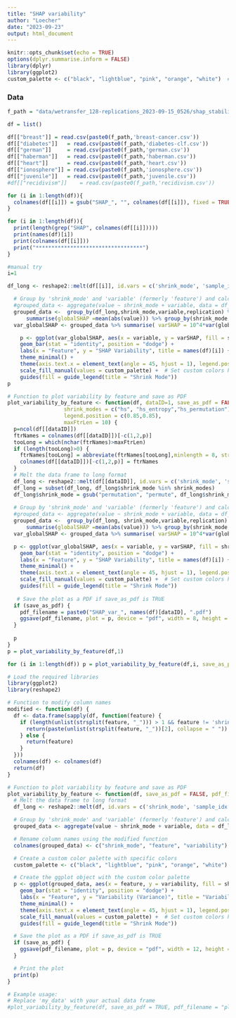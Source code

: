 ```yaml
---
title: "SHAP variability"
author: "Loecher"
date: "2023-09-23"
output: html_document
---
```


```r
knitr::opts_chunk$set(echo = TRUE)
options(dplyr.summarise.inform = FALSE)
library(dplyr)
library(ggplot2)
custom_palette <- c("black", "lightblue", "pink", "orange", "white")  # Specify your desired colors here
```

### Data

```r
f_path = "data/wetransfer_128-replications_2023-09-15_0526/shap_stability/"

df = list()

df[["breast"]] = read.csv(paste0(f_path,'breast-cancer.csv'))
df[["diabetes"]]   = read.csv(paste0(f_path,'diabetes-clf.csv'))
df[["german"]]     = read.csv(paste0(f_path,'german.csv'))
df[["haberman"]]   = read.csv(paste0(f_path,'haberman.csv'))
df[["heart"]]      = read.csv(paste0(f_path,'heart.csv'))
df[["ionosphere"]] = read.csv(paste0(f_path,'ionosphere.csv'))
df[["juvenile"]]   = read.csv(paste0(f_path,'juvenile.csv'))
#df[["recidivism"]]    = read.csv(paste0(f_path,'recidivism.csv'))

for (i in 1:length(df)){
  colnames(df[[i]]) = gsub("SHAP_", "", colnames(df[[i]]), fixed = TRUE)
}
```

```r
for (i in 1:length(df)){
  print(length(grep("SHAP", colnames(df[[i]]))))
  print(names(df)[i])
  print(colnames(df[[i]]))
  print("**********************************")
}
```


```r
#manual try
i=1

df_long <- reshape2::melt(df[[i]], id.vars = c('shrink_mode', 'sample_idx', 'replication'))

  # Group by 'shrink_mode' and 'variable' (formerly 'feature') and calculate variance
  #grouped_data <- aggregate(value ~ shrink_mode + variable, data = df_long, FUN = var)
  grouped_data <-  group_by(df_long,shrink_mode,variable,replication) %>% 
      summarise(globalSHAP =mean(abs(value))) %>% group_by(shrink_mode,variable) 
  var_globalSHAP <- grouped_data %>% summarise( varSHAP = 10^4*var(globalSHAP))

    p <- ggplot(var_globalSHAP, aes(x = variable, y = varSHAP, fill = shrink_mode)) +
    geom_bar(stat = "identity", position = "dodge") +
    labs(x = "Feature", y = "SHAP Variability", title = names(df)[i]) +
    theme_minimal() +
    theme(axis.text.x = element_text(angle = 45, hjust = 1), legend.position = "right") +
    scale_fill_manual(values = custom_palette) +  # Set custom colors here
    guides(fill = guide_legend(title = "Shrink Mode"))
p
```

```r
# Function to plot variability by feature and save as PDF
plot_variability_by_feature <- function(df, dataID=1, save_as_pdf = FALSE, 
                  shrink_modes = c("hs", "hs_entropy","hs_permutation"),
                  legend.position = c(0.85,0.85),
                  maxFtrLen = 10) {
  p=ncol(df[[dataID]])
  ftrNames = colnames(df[[dataID]])[-c(1,2,p)]
  tooLong = which(nchar(ftrNames)>maxFtrLen)
  if (length(tooLong)>0) {
    ftrNames[tooLong] = abbreviate(ftrNames[tooLong],minlength = 8, strict=T)
    colnames(df[[dataID]])[-c(1,2,p)] = ftrNames
  }
  # Melt the data frame to long format
  df_long <- reshape2::melt(df[[dataID]], id.vars = c('shrink_mode', 'sample_idx', 'replication'))
  df_long = subset(df_long, df_long$shrink_mode %in% shrink_modes)
  df_long$shrink_mode = gsub("permutation", "permute", df_long$shrink_mode)
  
  # Group by 'shrink_mode' and 'variable' (formerly 'feature') and calculate variance
  #grouped_data <- aggregate(value ~ shrink_mode + variable, data = df_long, FUN = var)
  grouped_data <-  group_by(df_long, shrink_mode,variable,replication) %>% 
      summarise(globalSHAP =mean(abs(value))) %>% group_by(shrink_mode,variable) 
  var_globalSHAP <- grouped_data %>% summarise( varSHAP = 10^4*var(globalSHAP))

  p <- ggplot(var_globalSHAP, aes(x = variable, y = varSHAP, fill = shrink_mode)) +
    geom_bar(stat = "identity", position = "dodge") +
    labs(x = "Feature", y = "SHAP Variability", title = names(df)[i]) +
    theme_minimal() +
    theme(axis.text.x = element_text(angle = 45, hjust = 1), legend.position = legend.position) +
    scale_fill_manual(values = custom_palette) +  # Set custom colors here
    guides(fill = guide_legend(title = "Shrink Mode"))
  
   # Save the plot as a PDF if save_as_pdf is TRUE
  if (save_as_pdf) {
    pdf_filename = paste0("SHAP_var_", names(df)[dataID], ".pdf")
    ggsave(pdf_filename, plot = p, device = "pdf", width = 8, height = 3, units = "in")
  }
  
  p
}
p = plot_variability_by_feature(df,1)
```

```r
for (i in 1:length(df)) p = plot_variability_by_feature(df,i, save_as_pdf=TRUE)
```


```r
# Load the required libraries
library(ggplot2)
library(reshape2)

# Function to modify column names
modified <- function(df) {
  df <- data.frame(sapply(df, function(feature) {
    if (length(unlist(strsplit(feature, "_"))) > 1 && feature != 'shrink_mode' && feature != 'sample_idx') {
      return(paste(unlist(strsplit(feature, "_"))[2], collapse = " "))
    } else {
      return(feature)
    }
  }))
  colnames(df) <- colnames(df)
  return(df)
}

# Function to plot variability by feature and save as PDF
plot_variability_by_feature <- function(df, save_as_pdf = FALSE, pdf_filename = "plot.pdf") {
  # Melt the data frame to long format
  df_long <- reshape2::melt(df, id.vars = c('shrink_mode', 'sample_idx', 'replication'))

  # Group by 'shrink_mode' and 'variable' (formerly 'feature') and calculate variance
  grouped_data <- aggregate(value ~ shrink_mode + variable, data = df_long, FUN = var)

  # Rename column names using the modified function
  colnames(grouped_data) <- c("shrink_mode", "feature", "variability")

  # Create a custom color palette with specific colors
  custom_palette <- c("black", "lightblue", "pink", "orange", "white")  # Specify your desired colors here

  # Create the ggplot object with the custom color palette
  p <- ggplot(grouped_data, aes(x = feature, y = variability, fill = shrink_mode)) +
    geom_bar(stat = "identity", position = "dodge") +
    labs(x = "Feature", y = "Variability (Variance)", title = "Variability of Shrink Modes by Feature") +
    theme_minimal() +
    theme(axis.text.x = element_text(angle = 45, hjust = 1), legend.position = "top") +
    scale_fill_manual(values = custom_palette) +  # Set custom colors here
    guides(fill = guide_legend(title = "Shrink Mode"))

  # Save the plot as a PDF if save_as_pdf is TRUE
  if (save_as_pdf) {
    ggsave(pdf_filename, plot = p, device = "pdf", width = 12, height = 6, units = "in")
  }

  # Print the plot
  print(p)
}

# Example usage:
# Replace 'my_data' with your actual data frame
#plot_variability_by_feature(df, save_as_pdf = TRUE, pdf_filename = "plot.pdf")
```

```r

```

